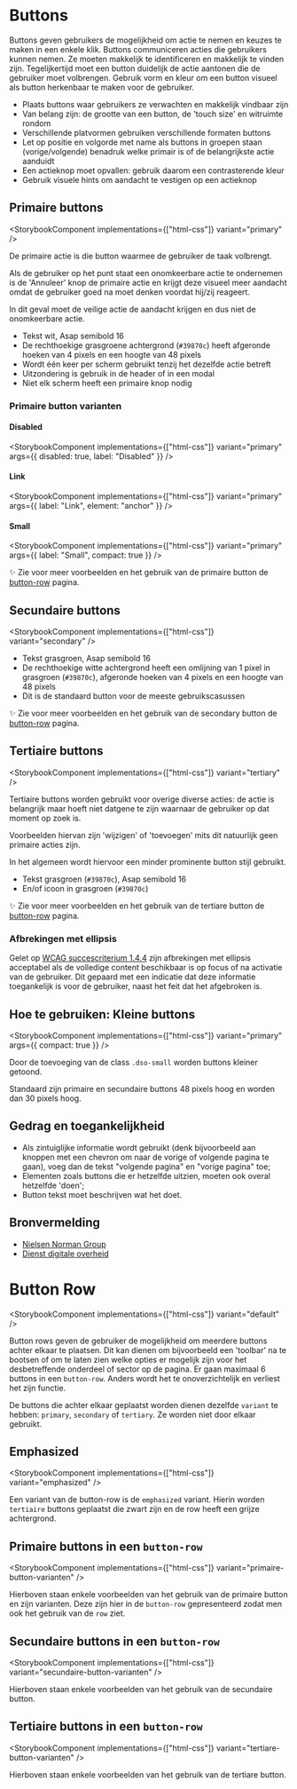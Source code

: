 
# Buttons

Buttons geven gebruikers de mogelijkheid om actie te nemen en keuzes te maken in een enkele klik. Buttons communiceren acties die gebruikers kunnen nemen. Ze moeten makkelijk te identificeren en makkelijk te vinden zijn. Tegelijkertijd moet een button duidelijk de actie aantonen die de gebruiker moet volbrengen. Gebruik vorm en kleur om een button visueel als button herkenbaar te maken voor de gebruiker.

- Plaats buttons waar gebruikers ze verwachten en makkelijk vindbaar zijn
- Van belang zijn: de grootte van een button, de 'touch size' en witruimte rondom
- Verschillende platvormen gebruiken verschillende formaten buttons
- Let op positie en volgorde met name als buttons in groepen staan (vorige/volgende) benadruk welke primair is of de belangrijkste actie aanduidt
- Een actieknop moet opvallen: gebruik daarom een contrasterende kleur
- Gebruik visuele hints om aandacht te vestigen op een actieknop

## Primaire buttons

<StorybookComponent implementations={["html-css"]} variant="primary" />

De primaire actie is die button waarmee de gebruiker de taak volbrengt.

Als de gebruiker op het punt staat een onomkeerbare actie te ondernemen is de 'Annuleer' knop de primaire actie en krijgt deze visueel meer aandacht omdat de gebruiker goed na moet denken voordat hij/zij reageert.

In dit geval moet de veilige actie de aandacht krijgen en dus niet de onomkeerbare actie.

- Tekst wit, Asap semibold 16
- De rechthoekige grasgroene achtergrond (`#39870c`) heeft afgeronde hoeken van 4 pixels en een hoogte van 48 pixels
- Wordt één keer per scherm gebruikt tenzij het dezelfde actie betreft
- Uitzondering is gebruik in de header of in een modal
- Niet elk scherm heeft een primaire knop nodig

### Primaire button varianten

#### Disabled

<StorybookComponent implementations={["html-css"]} variant="primary" args={{ disabled: true, label: "Disabled" }} />

#### Link

<StorybookComponent implementations={["html-css"]} variant="primary" args={{ label: "Link", element: "anchor" }} />

#### Small

<StorybookComponent implementations={["html-css"]} variant="primary" args={{ label: "Small", compact: true }} />

✨ Zie voor meer voorbeelden en het gebruik van de primaire button de [button-row](button-row) pagina.

## Secundaire buttons

<StorybookComponent implementations={["html-css"]} variant="secondary" />

- Tekst grasgroen, Asap semibold 16
- De rechthoekige witte achtergrond heeft een omlijning van 1 pixel in grasgroen (`#39870c`), afgeronde hoeken van 4 pixels en een hoogte van 48 pixels
- Dit is de standaard button voor de meeste gebruikscasussen

✨ Zie voor meer voorbeelden en het gebruik van de secondary button de [button-row](button-row) pagina.

## Tertiaire buttons

<StorybookComponent implementations={["html-css"]} variant="tertiary" />

Tertiaire buttons worden gebruikt voor overige diverse acties: de actie is belangrijk maar hoeft niet datgene te zijn waarnaar de gebruiker op dat moment op zoek is.

Voorbeelden hiervan zijn 'wijzigen' of 'toevoegen' mits dit natuurlijk geen primaire acties zijn.

In het algemeen wordt hiervoor een minder prominente button stijl gebruikt.

- Tekst grasgroen (`#39870c`), Asap semibold 16
- En/of icoon in grasgroen (`#39870c`)

✨ Zie voor meer voorbeelden en het gebruik van de tertiare button de [button-row](button-row) pagina.

### Afbrekingen met ellipsis

Gelet op [WCAG succescriterium 1.4.4](https://www.w3.org/WAI/WCAG21/Understanding/resize-text.html) zijn afbrekingen met ellipsis acceptabel als de volledige content beschikbaar is op focus of na activatie van de gebruiker. Dit gepaard met een indicatie dat deze informatie toegankelijk is voor de gebruiker, naast het feit dat het afgebroken is.

## Hoe te gebruiken: Kleine buttons

<StorybookComponent implementations={["html-css"]} variant="primary" args={{ compact: true }} />

Door de toevoeging van de class `.dso-small` worden buttons kleiner getoond.

Standaard zijn primaire en secundaire buttons 48 pixels hoog en worden dan 30 pixels hoog.

## Gedrag en toegankelijkheid

- Als zintuiglijke informatie wordt gebruikt (denk bijvoorbeeld aan knoppen met een chevron om naar de vorige of volgende pagina te gaan), voeg dan de tekst "volgende pagina" en "vorige pagina" toe;
- Elementen zoals buttons die er hetzelfde uitzien, moeten ook overal hetzelfde 'doen';
- Button tekst moet beschrijven wat het doet.

## Bronvermelding

- [Nielsen Norman Group](https://www.nngroup.com/)
- [Dienst digitale overheid](https://www.digitoegankelijk.nl)

# Button Row

<StorybookComponent implementations={["html-css"]} variant="default" />

Button rows geven de gebruiker de mogelijkheid om meerdere buttons achter elkaar te plaatsen. Dit kan dienen om bijvoorbeeld een 'toolbar' na te bootsen of om te laten zien welke opties er mogelijk zijn voor het desbetreffende onderdeel of sector op de pagina. Er gaan maximaal 6 buttons in een `button-row`. Anders wordt het te onoverzichtelijk en verliest het zijn functie.

De buttons die achter elkaar geplaatst worden dienen dezelfde `variant` te hebben: `primary`, `secondary` of `tertiary`. Ze worden niet door elkaar gebruikt.

## Emphasized

<StorybookComponent implementations={["html-css"]} variant="emphasized" />

Een variant van de button-row is de `emphasized` variant. Hierin worden `tertiaire` buttons geplaatst die zwart zijn en de row heeft een grijze achtergrond.

## Primaire buttons in een `button-row`

<StorybookComponent implementations={["html-css"]} variant="primaire-button-varianten" />

Hierboven staan enkele voorbeelden van het gebruik van de primaire button en zijn varianten. Deze zijn hier in de `button-row` gepresenteerd zodat men ook het gebruik van de `row` ziet.

## Secundaire buttons in een `button-row`

<StorybookComponent implementations={["html-css"]} variant="secundaire-button-varianten" />

Hierboven staan enkele voorbeelden van het gebruik van de secundaire button.

## Tertiaire buttons in een `button-row`

<StorybookComponent implementations={["html-css"]} variant="tertiare-button-varianten" />

Hierboven staan enkele voorbeelden van het gebruik van de tertiare button.
